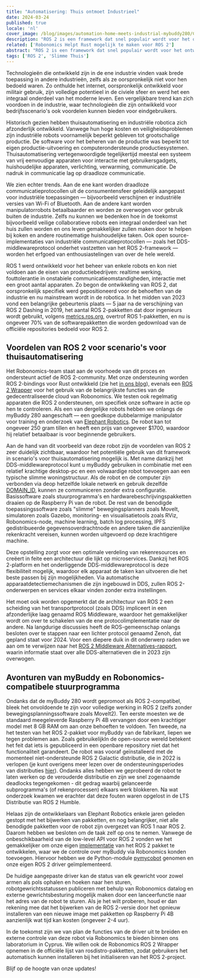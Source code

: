 ```yaml
---
title: "Automatisering: Thuis ontmoet Industrieel"
date: 2024-03-24
published: true
locale: 'nl'
cover_image: /blog/images/automation-home-meets-industrial-mybuddy280/Cover.png
description: "ROS 2 is een framework dat snel populair wordt voor het ontwikkelen van robotica-toepassingen. Het omvat de opgebouwde ervaring van de industrie en deelt deze met de wereldwijde gemeenschap. Ons team is actief betrokken bij de ontwikkeling van nieuwe ROS 2-pakketten voor de robots die we gebruiken, evenals bij het integreren ervan in het gedecentraliseerde Robonomics-netwerk."
related: ['Robonomics Helpt Rust mogelijk te maken voor ROS 2']
abstract: "ROS 2 is een framework dat snel populair wordt voor het ontwikkelen van robotica-toepassingen. Het omvat de opgebouwde ervaring van de industrie en deelt deze met de wereldwijde gemeenschap. Ons team is actief betrokken bij de ontwikkeling van nieuwe ROS 2-pakketten voor de robots die we gebruiken, evenals bij het integreren ervan in het gedecentraliseerde Robonomics-netwerk."
tags: ['ROS 2', 'Slimme Thuis']
---
```


Technologieën die ontwikkeld zijn in de ene industrie vinden vaak brede toepassing in andere industrieën, zelfs als ze oorspronkelijk niet voor hen bedoeld waren. Zo onthulde het internet, oorspronkelijk ontwikkeld voor militair gebruik, zijn volledige potentieel in de civiele sfeer en werd het een integraal onderdeel van het moderne leven. Een vergelijkbare trend kan zich voordoen in de industrie, waar technologieën die zijn ontwikkeld voor bedrijfsscenario's ook voordelen kunnen bieden voor eindgebruikers.

Historisch gezien hebben thuisautomatisering en industriële robotica zich afzonderlijk ontwikkeld. Vanwege hun hoge kosten en veiligheidsproblemen zijn industriële robots voornamelijk beperkt gebleven tot grootschalige productie. De software voor het beheren van de productie was beperkt tot eigen productie-uitvoering en computerondersteunde productiesystemen. Thuisautomatisering vertegenwoordigde tegelijkertijd meestal een systeem van vrij eenvoudige apparaten voor interactie met gebruikersgadgets, huishoudelijke apparaten, verlichting, verwarming, communicatie. De nadruk in communicatie lag op draadloze communicatie.

We zien echter trends. Aan de ene kant worden draadloze communicatieprotocollen uit de consumentensfeer geleidelijk aangepast voor industriële toepassingen — bijvoorbeeld verschijnen er industriële versies van Wi-Fi of Bluetooth. Aan de andere kant worden manipulatorrobots betaalbaarder en worden ze overwogen voor gebruik buiten de industrie. Zelfs nu kunnen we bedenken hoe in de toekomst bijvoorbeeld veilige collaboratieve robots een integraal onderdeel van het huis zullen worden en ons leven gemakkelijker zullen maken door te helpen bij koken en andere routinematige huishoudelijke taken. Ook open source-implementaties van industriële communicatieprotocollen — zoals het DDS-middlewareprotocol onderhet vastzetten van het ROS 2-framework — worden het erfgoed van enthousiastelingen van over de hele wereld.

ROS 1 werd ontwikkeld voor het beheer van enkele robots en kon niet voldoen aan de eisen van productiebedrijven: realtime werking, fouttolerantie in onstabiele communicatieomstandigheden, interactie met een groot aantal apparaten. Zo begon de ontwikkeling van ROS 2, dat oorspronkelijk specifiek werd gepositioneerd voor de behoeften van de industrie en nu mainstream wordt in de robotica. In het midden van 2023 vond een belangrijke gebeurtenis plaats — 5 jaar na de verschijning van ROS 2 Dashing in 2019, het aantal ROS 2-pakketten dat door ingenieurs wordt gebruikt, volgens [metrics.ros.org](https://metrics.ros.org/packages_rosdistro.html), overtrof ROS 1-pakketten, en nu is ongeveer 70% van de softwarepakketten die worden gedownload van de officiële repositories bedoeld voor ROS 2.

## Voordelen van ROS 2 voor scenario's voor thuisautomatisering

Het Robonomics-team staat aan de voorhoede van dit proces en ondersteunt actief de ROS 2-community. Met onze ondersteuning worden ROS 2-bindings voor Rust ontwikkeld (zie het [in ons blog](https://robonomics.network/blog/ros-2-rust-report-2022/)), evenals een [ROS 2 Wrapper](https://github.com/Fingerling42/robonomics-ros2) voor het gebruik van de belangrijkste functies van de gedecentraliseerde cloud van Robonomics. We testen ook regelmatig apparaten die ROS 2 ondersteunen, om specifiek onze software in actie op hen te controleren. Als een van dergelijke robots hebben we onlangs de myBuddy 280 aangeschaft — een goedkope dubbelarmige manipulator voor training en onderzoek van [Elephant Robotics](https://www.elephantrobotics.com/en/). De robot kan tot ongeveer 250 gram tillen en heeft een prijs van ongeveer $1700, waardoor hij relatief betaalbaar is voor beginnende gebruikers.

<RbImage zoom src="/blog/images/automation-home-meets-industrial-mybuddy280/pic_1_myBuddy_280.png" alt="myBuddy 280 dual arm robot manupulator" />

Aan de hand van dit voorbeeld van deze robot zijn de voordelen van ROS 2 zeer duidelijk zichtbaar, waardoor het potentiële gebruik van dit framework in scenario's voor thuisautomatisering mogelijk is. Met name dankzij het DDS-middlewareprotocol kunt u myBuddy gebruiken in combinatie met een relatief krachtige desktop-pc en een volwaardige robot toevoegen aan een typische slimme woningstructuur. Als de robot en de computer zijn verbonden via deop hetzelfde lokale netwerk en gebruik dezelfde [DOMAIN_ID](https://docs.ros.org/nl/rolling/Concepts/Intermediate/About-Domain-ID.html), kunnen ze communiceren zonder extra configuratie. Basissoftware zoals stuurprogramma's en hardwarebeschrijvingspakketten draaien op de Raspberry Pi van de robot. De rest van de benodigde toepassingssoftware zoals "slimme" bewegingsplanners zoals MoveIt, simulatoren zoals Gazebo, monitoring- en visualisatietools zoals RViz, Robonomics-node, machine learning, batch log processing, IPFS gedistribueerde gegevensoverdrachtnode en andere taken die aanzienlijke rekenkracht vereisen, kunnen worden uitgevoerd op deze krachtigere machine.

Deze opstelling zorgt voor een optimale verdeling van rekenresources en creëert in feite een architectuur die lijkt op microservices. Dankzij het ROS 2-platform en het onderliggende DDS-middlewareprotocol is deze flexibiliteit mogelijk, waardoor elk apparaat de taken kan uitvoeren die het beste passen bij zijn mogelijkheden. Via automatische apparaatdetectiemechanismen die zijn ingebouwd in DDS, zullen ROS 2-onderwerpen en services elkaar vinden zonder extra instellingen.

<RbImage zoom src="/blog/images/automation-home-meets-industrial-mybuddy280/pic_2_ros2_dds_smart_home.png" alt="Slim huis met ROS 2 en DDS" />

Het moet ook worden opgemerkt dat de architectuur van ROS 2 een scheiding van het transportprotocol (zoals DDS) impliceert in een afzonderlijke laag genaamd ROS Middleware, waardoor het gemakkelijker wordt om over te schakelen van de ene protocolimplementatie naar de andere. Na langdurige discussies heeft de ROS-gemeenschap onlangs besloten over te stappen naar een lichter protocol genaamd Zenoh, dat gepland staat voor 2024. Voor een diepere duik in dit onderwerp raden we aan om te verwijzen naar het [ROS 2 MIddleware Alternatives-rapport](https://discourse.ros.org/uploads/short-url/o9ihvSjCwB8LkzRklpKdeesRTDi.pdf), waarin informatie staat over alle DDS-alternatieven die in 2023 zijn overwogen.

## Avonturen van myBuddy en Robonomics-compatibele stuurprogramma

Ondanks dat de myBuddy 280 wordt gepromoot als ROS 2-compatibel, bleek het onvoldoende te zijn voor volledige werking in ROS 2 (zelfs zonder bewegingsplanningssoftware zoals MoveIt2). Ten eerste moesten we de standaard meegeleverde Raspberry Pi 4B vervangen door een krachtiger model met 8 GB RAM om aan onze behoeften te voldoen. Ten tweede, na het testen van het ROS 2-pakket voor myBuddy van de fabrikant, liepen we tegen problemen aan. Zoals gebruikelijkIn de open-source wereld betekent het feit dat iets is gepubliceerd in een openbare repository niet dat het functionaliteit garandeert. De robot was vooraf geïnstalleerd met de momenteel niet-ondersteunde ROS 2 Galactic distributie, die in 2022 is verlopen (je kunt overigens meer lezen over de ondersteuningsperiodes van distributies [hier](https://docs.ros.org/en/rolling/Releases.html)). Ondanks alles hebben we geprobeerd de robot te laten werken op de verouderde distributie en zijn we snel zogenaamde deadlocks tegengekomen - dit gedrag waarbij gelanceerde subprogramma's (of rekenprocessen) elkaars werk blokkeren. Na wat onderzoek kwamen we erachter dat deze fouten waren opgelost in de LTS Distributie van ROS 2 Humble.

Helaas zijn de ontwikkelaars van Elephant Robotics enkele jaren geleden gestopt met het bijwerken van pakketten, en nog belangrijker, niet alle benodigde pakketten voor de robot zijn overgezet van ROS 1 naar ROS 2. Daarom hebben we besloten om de taak zelf op ons te nemen. Vanwege de onbeschikbaarheid van de low-level API voor ROS 2 vonden we het gemakkelijker om onze eigen [implementatie](https://github.com/Fingerling42/mybuddy280-ros2-robonomics) van het ROS 2 pakket te ontwikkelen, waar we de controle over myBuddy via Robonomics konden toevoegen. Hiervoor hebben we de Python-module [pymycobot](https://pypi.org/project/pymycobot/) genomen en onze eigen ROS 2 driver geïmplementeerd.

De huidige aangepaste driver kan de status van elk gewricht voor zowel armen als pols ophalen en hoeken naar hen sturen, robotgewrichtsstatussen publiceren met behulp van Robonomics datalog en externe gewrichtsbesturing mogelijk maken door een lanceerfunctie naar het adres van de robot te sturen. Als je het wilt proberen, houd er dan rekening mee dat het bijwerken van de ROS 2-versie door het opnieuw installeren van een nieuwe image met pakketten op Raspberry Pi 4B aanzienlijk wat tijd kan kosten (ongeveer 2-4 uur).

In de toekomst zijn we van plan de functies van de driver uit te breiden en externe controle van deze robot via Robonomics te bieden binnen ons laboratorium in Cyprus. We willen ook de Robonomics ROS 2 Wrapper opnemen in de officiële lijst van rosdistro-pakketten, zodat gebruikers het automatisch kunnen installeren bij het initialiseren van het ROS 2-project.

Blijf op de hoogte van onze updates!